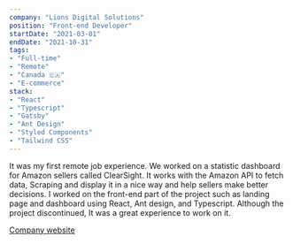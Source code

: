 ```yaml
---
company: "Lions Digital Solutions"
position: "Front-end Developer"
startDate: "2021-03-01"
endDate: "2021-10-31"
tags: 
- "Full-time"
- "Remote"
- "Canada 🇨🇦"
- "E-commerce"
stack:
- "React"
- "Typescript"
- "Gatsby"
- "Ant Design"
- "Styled Components"
- "Tailwind CSS"
---
```


It was my first remote job experience.
We worked on a statistic dashboard for Amazon sellers called ClearSight.
It works with the Amazon API to fetch data, Scraping and display it in a nice way and help sellers make better decisions.
I worked on the front-end part of the project such as landing page and dashboard using React, Ant design, and Typescript.
Although the project discontinued, It was a great experience to work on it.

[Company website](https://lionsds.com/)
